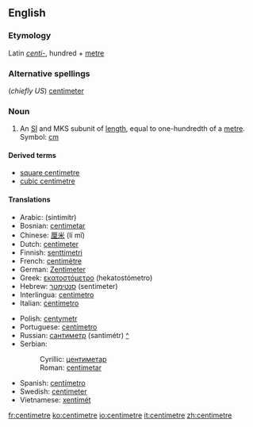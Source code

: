 ==English==

===Etymology===
Latin ''[[centi-]]'', hundred + [[metre]]

===Alternative spellings===
(''chiefly US'') [[centimeter]]

===Noun===
{{en-noun-reg}}

# An [[SI#Abbreviation|SI]] and MKS subunit of [[length]], equal to one-hundredth of a [[metre]].  Symbol: [[cm]]

====Derived terms====
*[[square centimetre]]
*[[cubic centimetre]]

====Translations====
{{top}}
*Arabic: {{ARchar|[[سنتميتر]]}} (sintimítr) {{m}}
*Bosnian: [[centimetar#Bosnian|centimetar]] {{m}}
*Chinese: [[厘米]] (lí mǐ)
*Dutch: [[centimeter]]
*Finnish: [[senttimetri]]
*French: [[centimètre]] {{m}}
*German: [[Zentimeter]] {{m}}
*Greek: [[εκατοστόμετρο]] (hekatostómetro)
*Hebrew: [[סנטימטר]] (sentimeter) {{m}}
*Interlingua: [[centimetro]]
*Italian: [[centimetro]] {{m}}
{{mid}}
*Polish: [[centymetr]] {{m}}
*Portuguese: [[centímetro]] {{m}}
*Russian: [[сантиметр]] (santimétr) [[:ru:сантиметр|^]] {{m}}
*Serbian:
*:Cyrillic: [[центиметар#Serbian|центиметар]] {{m}}
*:Roman: [[centimetar#Serbian|centimetar]] {{m}}
*Spanish: [[centímetro]] {{m}}
*Swedish: [[centimeter]] {{c}}
*Vietnamese: [[xentimét]]
{{bottom}}

[[fr:centimetre]]
[[ko:centimetre]]
[[io:centimetre]]
[[it:centimetre]]
[[zh:centimetre]]